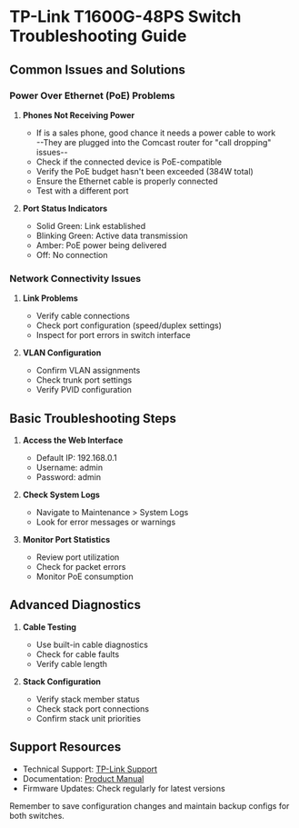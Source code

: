 # TP-Link T1600G-48PS Switch Troubleshooting Guide

## Common Issues and Solutions

### Power Over Ethernet (PoE) Problems

1. **Phones Not Receiving Power**
    - If is a sales phone, good chance it needs a power cable to work  
    --They are plugged into the Comcast router for "call dropping" issues--
    - Check if the connected device is PoE-compatible
    - Verify the PoE budget hasn't been exceeded (384W total)
    - Ensure the Ethernet cable is properly connected
    - Test with a different port

2. **Port Status Indicators**
    - Solid Green: Link established
    - Blinking Green: Active data transmission
    - Amber: PoE power being delivered
    - Off: No connection

### Network Connectivity Issues

1. **Link Problems**
    - Verify cable connections
    - Check port configuration (speed/duplex settings)
    - Inspect for port errors in switch interface

2. **VLAN Configuration**
    - Confirm VLAN assignments
    - Check trunk port settings
    - Verify PVID configuration

## Basic Troubleshooting Steps

1. **Access the Web Interface**
    - Default IP: 192.168.0.1
    - Username: admin
    - Password: admin

2. **Check System Logs**
    - Navigate to Maintenance > System Logs
    - Look for error messages or warnings

3. **Monitor Port Statistics**
    - Review port utilization
    - Check for packet errors
    - Monitor PoE consumption

## Advanced Diagnostics

1. **Cable Testing**
    - Use built-in cable diagnostics
    - Check for cable faults
    - Verify cable length

2. **Stack Configuration**
    - Verify stack member status
    - Check stack port connections
    - Confirm stack unit priorities

## Support Resources

- Technical Support: [TP-Link Support](https://www.tp-link.com/support)
- Documentation: [Product Manual](https://www.tp-link.com/resources)
- Firmware Updates: Check regularly for latest versions

Remember to save configuration changes and maintain backup configs for both switches.